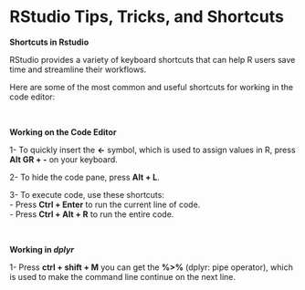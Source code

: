 # RStudio Tips, Tricks, and Shortcuts {#ch3_shortcuts}



**Shortcuts in Rstudio**

RStudio provides a variety of keyboard shortcuts that can help R users save time and streamline their workflows.<br>

Here are some of the most common and useful shortcuts for working in the code editor:

</br>

**Working on the Code Editor **

1- To quickly insert the **<-** symbol, which is used to assign values in R, press **Alt GR + -** on your keyboard.

2- To hide the code pane, press **Alt + L**.

3- To execute code, use these shortcuts:<br>
      - Press **Ctrl + Enter** to run the current line of code.<br>
      - Press **Ctrl + Alt + R** to run the entire code.

</br>

**Working in _dplyr_**

1- Press **ctrl + shift + M** you can get the **%>%** (dplyr: pipe operator), which is used to make the command line continue on the next line.